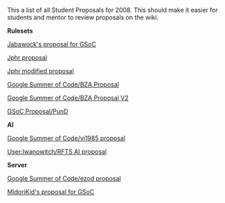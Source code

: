 This a list of all Student Proposals for 2008. This should make it easier for students and mentor to review proposals on the wiki.


'''Rulesets'''

[[Jabawock's proposal for GSoC]]

[[Jphr proposal]]

[[Jphr modified proposal]]

[[Google Summer of Code/BZA Proposal]]

[[Google Summer of Code/BZA Proposal V2]]

[[GSoC Proposal/PunD]]

'''AI'''

[[Google Summer of Code/vi1985 proposal]]

[[User:Iwanowitch/RFTS AI proposal]]

'''Server'''

[[Google Summer of Code/ezod proposal]]

[[MidoriKid's proposal for GSoC]]